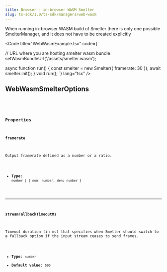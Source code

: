 ```yaml
---
title: Browser - in-browser WASM Smelter
slug: ts-sdk/1.0/ts-sdk/managers/web-wasm
---
```



When running in-browser WASM build of Smelter there is only one possible SmelterManager, and it
does not have to be created explicitly

<Code
  title="WebWasmExample.tsx"
  code={`

// URL where you are hosting smelter wasm bundle
setWasmBundleUrl('/assets/smelter.wasm');

async function run() {
const smelter = new Smelter({ framerate: 30 });
await smelter.init();
}
void run();
`}
  lang="tsx"
/>

## WebWasmSmelterOptions

<CollapsibleDetails summaryTitle="Type definitions" open>
  <Code
    code={`
type Framerate = {
  num: number;
  den: number;
};
type WebWasmSmelterOptions = {
  framerate?: Framerate | number;
  streamFallbackTimeoutMs?: number;
};
`}
    lang="tsx"
  />
</CollapsibleDetails>

### Properties

#### framerate

Output framerate defined as a number or a ratio.

* **Type**: `number | { num: number, den: number }`

***

#### streamFallbackTimeoutMs

Timeout duration (in ms) that specifies when Smelter should switch to a fallback option if the input stream ceases to send frames.

* **Type**: `number`
* **Default value**: `500`
